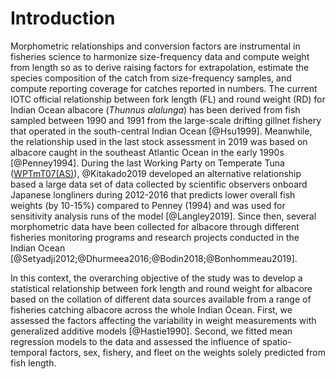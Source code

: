 # Introduction

Morphometric relationships and conversion factors are instrumental in fisheries science to harmonize size-frequency data and compute weight from length so as to derive raising factors for extrapolation, estimate the species composition of the catch from size-frequency samples, and compute reporting coverage for catches reported in numbers. The current IOTC official relationship between fork length (FL) and round weight (RD) for Indian Ocean albacore (_Thunnus alalunga_) has been derived from fish sampled between 1990 and 1991 from the large-scale drifting gillnet fishery that operated in the south-central Indian Ocean [@Hsu1999]. Meanwhile, the relationship used in the last stock assessment in 2019 was based on albacore caught in the southeast Atlantic Ocean in the early 1990s [@Penney1994]. During the last Working Party on Temperate Tuna ([WPTmT07(AS)](https://iotc.org/meetings/7th-working-party-temperate-tuna-wptmt07-assessment-meeting)), @Kitakado2019 developed an alternative relationship based a large data set of data collected by scientific observers onboard Japanese longliners during 2012-2016 that predicts lower overall fish weights (by 10-15%) compared to Penney (1994) and was used for sensitivity analysis runs of the model [@Langley2019]. Since then, several morphometric data have been collected for albacore through different fisheries monitoring programs and research projects conducted in the Indian Ocean [@Setyadji2012;@Dhurmeea2016;@Bodin2018;@Bonhommeau2019].

In this context, the overarching objective of the study was to develop a statistical relationship between fork length and round weight for albacore based on the collation of different data sources available from a range of fisheries catching albacore across the whole Indian Ocean. First, we assessed the factors affecting the variability in weight measurements with generalized additive models [@Hastie1990]. Second, we fitted mean regression models to the data and assessed the influence of spatio-temporal factors, sex, fishery, and fleet on the weights solely predicted from fish length.

<!-- Third, we developed a new univariate relationship between fork length and round weight for Indian Ocean albacore and estimated its impact on the average weight of albacore in the catch for the strata sampled for size. -->

